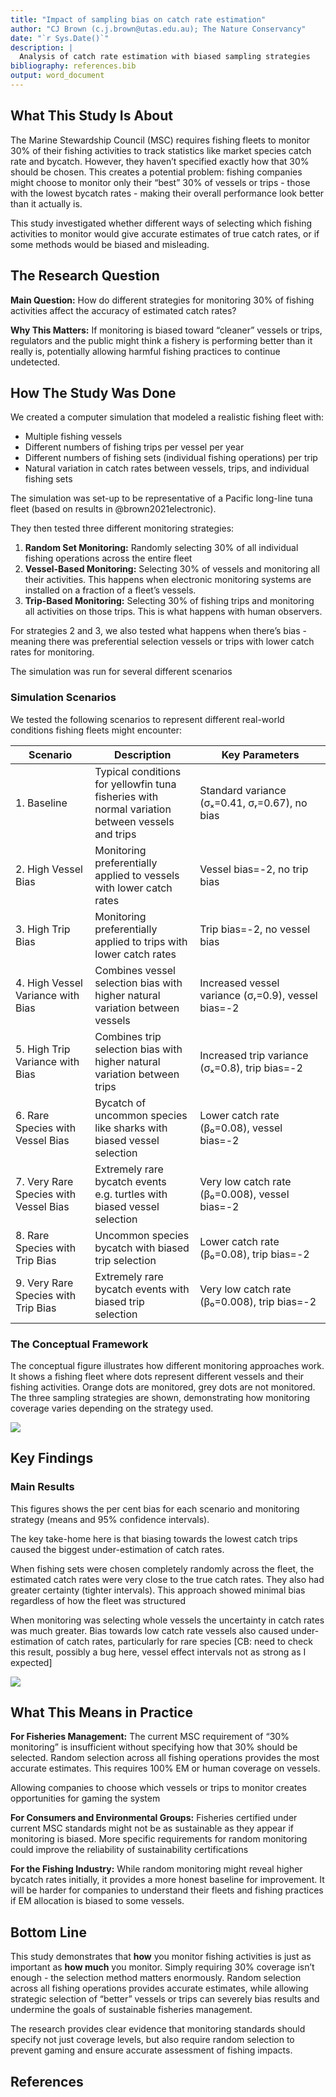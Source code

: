 ```yaml
--- 
title: "Impact of sampling bias on catch rate estimation"
author: "CJ Brown (c.j.brown@utas.edu.au); The Nature Conservancy"
date: "`r Sys.Date()`"
description: |
  Analysis of catch rate estimation with biased sampling strategies
bibliography: references.bib
output: word_document  
---
```


## What This Study Is About

The Marine Stewardship Council (MSC) requires fishing fleets to monitor 30% of their fishing activities to track statistics like market species catch rate and bycatch. However, they haven't specified exactly how that 30% should be chosen. This creates a potential problem: fishing companies might choose to monitor only their "best" 30% of vessels or trips - those with the lowest bycatch rates - making their overall performance look better than it actually is.

This study investigated whether different ways of selecting which fishing activities to monitor would give accurate estimates of true catch rates, or if some methods would be biased and misleading.

## The Research Question

**Main Question:** How do different strategies for monitoring 30% of fishing activities affect the accuracy of estimated catch rates?

**Why This Matters:** If monitoring is biased toward "cleaner" vessels or trips, regulators and the public might think a fishery is performing better than it really is, potentially allowing harmful fishing practices to continue undetected.

## How The Study Was Done

We created a computer simulation that modeled a realistic fishing fleet with:

- Multiple fishing vessels
- Different numbers of fishing trips per vessel per year
- Different numbers of fishing sets (individual fishing operations) per trip
- Natural variation in catch rates between vessels, trips, and individual fishing sets

The simulation was set-up to be representative of a Pacific long-line tuna fleet (based on results in @brown2021electronic). 

They then tested three different monitoring strategies:

1. **Random Set Monitoring:** Randomly selecting 30% of all individual fishing operations across the entire fleet
2. **Vessel-Based Monitoring:** Selecting 30% of vessels and monitoring all their activities. This happens when  electronic monitoring systems are installed on a fraction of a fleet's vessels. 
3. **Trip-Based Monitoring:** Selecting 30% of fishing trips and monitoring all activities on those trips. This is what happens with human observers. 

For strategies 2 and 3, we also tested what happens when there's bias - meaning there was preferential selection vessels or trips with lower catch rates for monitoring.

The simulation was run for several different scenarios 

### Simulation Scenarios

We tested the following scenarios to represent different real-world conditions fishing fleets might encounter:

| Scenario | Description | Key Parameters |
|----------|-------------|----------------|
| 1. Baseline | Typical conditions for yellowfin tuna fisheries with normal variation between vessels and trips | Standard variance (σₓ=0.41, σᵣ=0.67), no bias |
| 2. High Vessel Bias | Monitoring preferentially applied to vessels with lower catch rates | Vessel bias=-2, no trip bias |
| 3. High Trip Bias | Monitoring preferentially applied to trips with lower catch rates | Trip bias=-2, no vessel bias | 
| 4. High Vessel Variance with Bias | Combines vessel selection bias with higher natural variation between vessels | Increased vessel variance (σᵣ=0.9), vessel bias=-2 |
| 5. High Trip Variance with Bias | Combines trip selection bias with higher natural variation between trips | Increased trip variance (σₓ=0.8), trip bias=-2 |
| 6. Rare Species with Vessel Bias | Bycatch of uncommon species like sharks with biased vessel selection | Lower catch rate (β₀=0.08), vessel bias=-2 |
| 7. Very Rare Species with Vessel Bias | Extremely rare bycatch events e.g. turtles with biased vessel selection | Very low catch rate (β₀=0.008), vessel bias=-2 |
| 8. Rare Species with Trip Bias | Uncommon species bycatch with biased trip selection | Lower catch rate (β₀=0.08), trip bias=-2 |
| 9. Very Rare Species with Trip Bias | Extremely rare bycatch events with biased trip selection | Very low catch rate (β₀=0.008), trip bias=-2 |

### The Conceptual Framework
The conceptual figure illustrates how different monitoring approaches work. It shows a fishing fleet where  dots represent different vessels and their fishing activities. Orange dots are monitored, grey dots are not monitored. The three sampling strategies are shown, demonstrating how monitoring coverage varies depending on the strategy used.

![](plots/conceptual_figure.png)

## Key Findings

### Main Results

This figures shows the per cent bias for each scenario and monitoring strategy (means and 95% confidence intervals). 

The key take-home here is that biasing towards the lowest catch trips caused the biggest under-estimation of catch rates.

When fishing sets were chosen completely randomly across the fleet, the estimated catch rates were very close to the true catch rates. They also had greater certainty (tighter intervals).  This approach showed minimal bias regardless of how the fleet was structured


When monitoring was selecting whole vessels the uncertainty in catch rates was much greater. Bias towards low catch rate vessels also caused under-estimation of catch rates, particularly for rare species [CB: need to check this result, possibly a bug here, vessel effect intervals not as strong as I expected]

![](plots/percent_bias_comparison.png)


## What This Means in Practice

**For Fisheries Management:**
The current MSC requirement of "30% monitoring" is insufficient without specifying how that 30% should be selected. Random selection across all fishing operations provides the most accurate estimates. This requires 100% EM or human coverage on vessels.

Allowing companies to choose which vessels or trips to monitor creates opportunities for gaming the system

**For Consumers and Environmental Groups:**
Fisheries certified under current MSC standards might not be as sustainable as they appear if monitoring is biased. More specific requirements for random monitoring could improve the reliability of sustainability certifications

**For the Fishing Industry:**
While random monitoring might reveal higher bycatch rates initially, it provides a more honest baseline for improvement. It will be harder for companies to understand their fleets and fishing practices if EM allocation is biased to some vessels. 

## Bottom Line

This study demonstrates that **how** you monitor fishing activities is just as important as **how much** you monitor. Simply requiring 30% coverage isn't enough - the selection method matters enormously. Random selection across all fishing operations provides accurate estimates, while allowing strategic selection of "better" vessels or trips can severely bias results and undermine the goals of sustainable fisheries management.

The research provides clear evidence that monitoring standards should specify not just coverage levels, but also require random selection to prevent gaming and ensure accurate assessment of fishing impacts.

## References 

